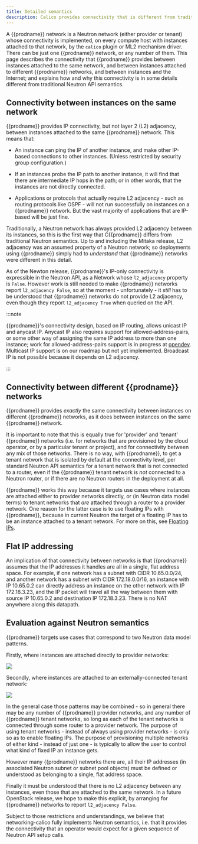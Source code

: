 ```yaml
---
title: Detailed semantics
description: Calico provides connectivity that is different from traditional Neutron API semantics.
---
```


A {{prodname}} network is a Neutron network (either provider or tenant) whose
connectivity is implemented, on every compute host with instances attached to
that network, by the `calico` plugin or ML2 mechanism driver. There can be
just one {{prodname}} network, or any number of them. This page describes the
connectivity that {{prodname}} provides between instances attached to the same
network, and between instances attached to different {{prodname}} networks, and
between instances and the Internet; and explains how and why this connectivity
is in some details different from traditional Neutron API semantics.

## Connectivity between instances on the same network

{{prodname}} provides IP connectivity, but not layer 2 (L2) adjacency, between
instances attached to the same {{prodname}} network. This means that:

- An instance can ping the IP of another instance, and make other IP-based
  connections to other instances. (Unless restricted by security group
  configuration.)

- If an instances probe the IP path to another instance, it will find that
  there are intermediate IP hops in the path; or in other words, that the
  instances are not directly connected.

- Applications or protocols that actually require L2 adjacency - such as
  routing protocols like OSPF - will not run successfully on instances on a
  {{prodname}} network. But the vast majority of applications that are IP-based will
  be just fine.

Traditionally, a Neutron network has always provided L2 adjacency between its
instances, so this is the first way that C{{prodname}} differs from traditional
Neutron semantics. Up to and including the Mitaka release, L2 adjacency was an
assumed property of a Neutron network; so deployments using {{prodname}} simply had
to _understand_ that {{prodname}} networks were different in this detail.

As of the Newton release, {{prodname}}'s IP-only connectivity is expressible in the
Neutron API, as a Network whose `l2_adjacency` property is `False`.
However work is still needed to make {{prodname}} networks report `l2_adjacency False`, so at the moment - unfortunately - it _still_ has to be understood that
{{prodname}} networks do not provide L2 adjacency, even though they report
`l2_adjacency True` when queried on the API.

:::note

{{prodname}}'s connectivity design, based on IP routing, allows unicast IP
and anycast IP. Anycast IP also requires support for allowed-address-pairs,
or some other way of assigning the same IP address to more than one instance;
work for allowed-address-pairs support is in progress at [opendev](https://review.openstack.org/#/c/344008/).
Multicast IP support is on our roadmap but not yet implemented. Broadcast IP
is not possible because it depends on L2 adjacency.

:::

## Connectivity between different {{prodname}} networks

{{prodname}} provides _exactly_ the same connectivity between instances on different
{{prodname}} networks, as it does between instances on the same {{prodname}} network.

It is important to note that this is equally true for 'provider' and 'tenant'
{{prodname}} networks (i.e. for networks that are provisioned by the cloud operator,
or by a particular tenant or project), and for connectivity between any mix of
those networks. There is no way, with {{prodname}}, to get a tenant network that is
isolated by default at the connectivity level, per standard Neutron API
semantics for a tenant network that is not connected to a router, even if the
{{prodname}} tenant network is _not_ connected to a Neutron router, or if there are
no Neutron routers in the deployment at all.

{{prodname}} works this way because it targets use cases where instances are attached
either to provider networks directly, or (in Neutron data model terms) to
tenant networks that _are_ attached through a router to a provider network.
One reason for the latter case is to use floating IPs with {{prodname}}, because in
current Neutron the target of a floating IP has to be an instance attached to a
tenant network. For more on this, see [Floating IPs](floating-ips.mdx).

## Flat IP addressing

An implication of that connectivity between networks is that {{prodname}} assumes
that the IP addresses it handles are all in a single, flat address space. For
example, if one network has a subnet with CIDR 10.65.0.0/24, and another
network has a subnet with CIDR 172.18.0.0/16, an instance with IP 10.65.0.2 can
directly address an instance on the other network with IP 172.18.3.23, and the
IP packet will travel all the way between them with source IP 10.65.0.2 and
destination IP 172.18.3.23. There is no NAT anywhere along this datapath.

## Evaluation against Neutron semantics

{{prodname}} targets use cases that correspond to two Neutron data model patterns.

Firstly, where instances are attached directly to provider networks:

![](/img/calico/master/networking-calico/calico-provider.png)

Secondly, where instances are attached to an externally-connected tenant
network:

![](/img/calico/master/networking-calico/calico-tenant.png)

In the general case those patterns may be combined - so in general there may be
any number of {{prodname}} provider networks, and any number of {{prodname}} tenant
networks, so long as each of the tenant networks is connected through some
router to a provider network. The purpose of using tenant networks - instead
of always using provider networks - is only so as to enable floating IPs. The
purpose of provisioning multiple networks of either kind - instead of just
one - is typically to allow the user to control what kind of fixed IP an
instance gets.

However many {{prodname}} networks there are, all their IP addresses (in associated
Neutron subnet or subnet pool objects) must be defined or understood as
belonging to a single, flat address space.

Finally it must be understood that there is no L2 adjacency between any
instances, even those that are attached to the same network. In a future
OpenStack release, we hope to make this explicit, by arranging for {{prodname}}
networks to report `l2_adjacency False`.

Subject to those restrictions and understandings, we believe that
networking-calico fully implements Neutron semantics, i.e. that it provides the
connectivity that an operator would expect for a given sequence of Neutron API
setup calls.
